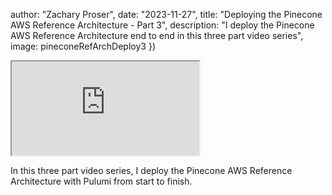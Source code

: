 


  author: "Zachary Proser",
  date: "2023-11-27",
  title: "Deploying the Pinecone AWS Reference Architecture - Part 3",
  description: "I deploy the Pinecone AWS Reference Architecture end to end in this three part video series",
  image: pineconeRefArchDeploy3
})


<iframe 
  className="youtube-video"
  src="https://www.youtube.com/embed/ArH4H1cGfzk"
  title="YouTube video player" 
  allow="fullscreen;">
</iframe>

In this three part video series, I deploy the Pinecone AWS Reference Architecture with Pulumi from start to finish.

